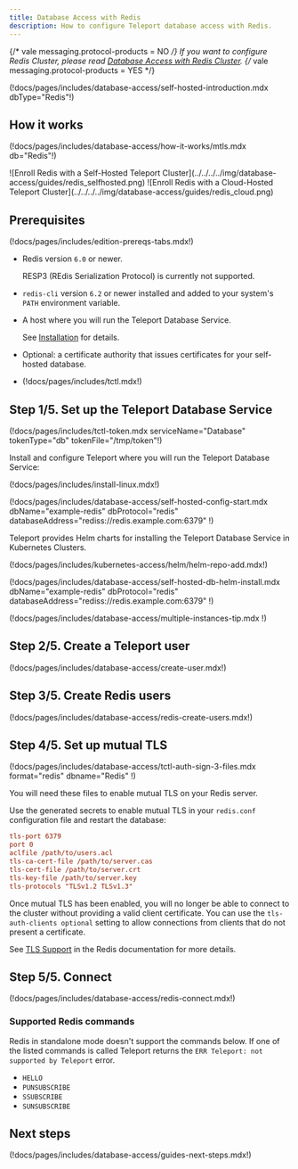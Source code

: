 ```yaml
---
title: Database Access with Redis
description: How to configure Teleport database access with Redis.
---
```


{/* vale messaging.protocol-products = NO */}
If you want to configure Redis Cluster, please read [Database Access with Redis Cluster](redis-cluster.mdx).
{/* vale messaging.protocol-products = YES */}

(!docs/pages/includes/database-access/self-hosted-introduction.mdx dbType="Redis"!)

## How it works

(!docs/pages/includes/database-access/how-it-works/mtls.mdx db="Redis"!)

<Tabs>
<TabItem scope={["oss", "enterprise"]} label="Self-Hosted">
![Enroll Redis with a Self-Hosted Teleport Cluster](../../../../img/database-access/guides/redis_selfhosted.png)
</TabItem>
<TabItem scope={["cloud","team"]} label="Teleport Cloud">
![Enroll Redis with a Cloud-Hosted Teleport Cluster](../../../../img/database-access/guides/redis_cloud.png)
</TabItem>

</Tabs>

## Prerequisites

(!docs/pages/includes/edition-prereqs-tabs.mdx!)

- Redis version `6.0` or newer.

  <Admonition type="note" title="Note">
  RESP3 (REdis Serialization Protocol) is currently not supported.
  </Admonition>

- `redis-cli` version `6.2` or newer installed and added to your system's `PATH` environment variable.

- A host where you will run the Teleport Database Service.

  See [Installation](../../../installation/installation.mdx) for details.

- Optional: a certificate authority that issues certificates for
  your self-hosted database.

- (!docs/pages/includes/tctl.mdx!)

## Step 1/5. Set up the Teleport Database Service

(!docs/pages/includes/tctl-token.mdx serviceName="Database" tokenType="db" tokenFile="/tmp/token"!)

Install and configure Teleport where you will run the Teleport Database Service:

<Tabs>
<TabItem label="Linux Server">

(!docs/pages/includes/install-linux.mdx!)

(!docs/pages/includes/database-access/self-hosted-config-start.mdx dbName="example-redis" dbProtocol="redis" databaseAddress="rediss://redis.example.com:6379" !)

</TabItem>
<TabItem label="Kubernetes Cluster">
  Teleport provides Helm charts for installing the Teleport Database Service in Kubernetes Clusters.

  (!docs/pages/includes/kubernetes-access/helm/helm-repo-add.mdx!)

  (!docs/pages/includes/database-access/self-hosted-db-helm-install.mdx dbName="example-redis" dbProtocol="redis" databaseAddress="rediss://redis.example.com:6379" !)
</TabItem>
</Tabs>

(!docs/pages/includes/database-access/multiple-instances-tip.mdx !)

## Step 2/5. Create a Teleport user

(!docs/pages/includes/database-access/create-user.mdx!)

## Step 3/5. Create Redis users

(!docs/pages/includes/database-access/redis-create-users.mdx!)

## Step 4/5. Set up mutual TLS

(!docs/pages/includes/database-access/tctl-auth-sign-3-files.mdx format="redis" dbname="Redis" !)

You will need these files to enable mutual TLS on your Redis server.

Use the generated secrets to enable mutual TLS in your `redis.conf` configuration
file and restart the database:

```ini
tls-port 6379
port 0
aclfile /path/to/users.acl
tls-ca-cert-file /path/to/server.cas
tls-cert-file /path/to/server.crt
tls-key-file /path/to/server.key
tls-protocols "TLSv1.2 TLSv1.3"
```

Once mutual TLS has been enabled, you will no longer be able to connect to
the cluster without providing a valid client certificate. You can use the
`tls-auth-clients optional` setting to allow connections
from clients that do not present a certificate.

See [TLS Support](https://redis.io/topics/encryption)
in the Redis documentation for more details.

## Step 5/5. Connect

(!docs/pages/includes/database-access/redis-connect.mdx!)

### Supported Redis commands

Redis in standalone mode doesn't support the commands below. If one of the listed commands is called Teleport
returns the <nobr>`ERR Teleport: not supported by Teleport`</nobr> error.

- `HELLO`
- `PUNSUBSCRIBE`
- `SSUBSCRIBE`
- `SUNSUBSCRIBE`

## Next steps

(!docs/pages/includes/database-access/guides-next-steps.mdx!)
